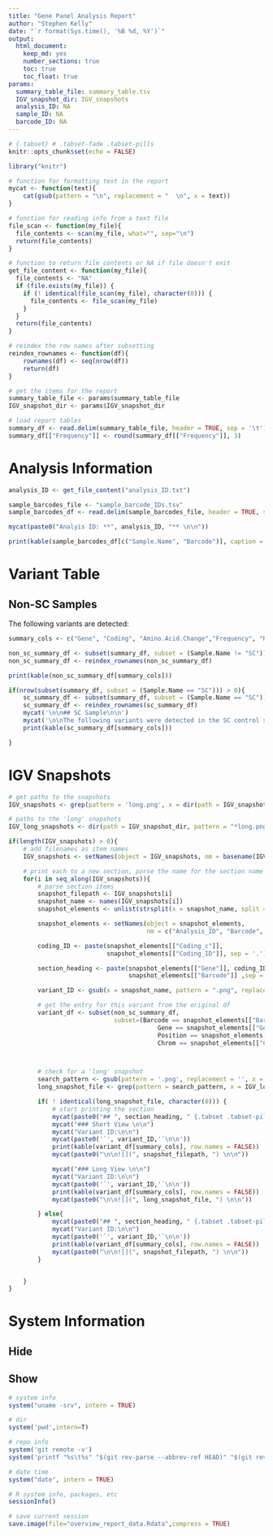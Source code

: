 ```yaml
---
title: "Gene Panel Analysis Report"
author: "Stephen Kelly"
date: "`r format(Sys.time(), '%B %d, %Y')`"
output:
  html_document:
    keep_md: yes
    number_sections: true
    toc: true
    toc_float: true
params:
  summary_table_file: summary_table.tsv
  IGV_snapshot_dir: IGV_snapshots
  analysis_ID: NA
  sample_ID: NA
  barcode_ID: NA
---
```

<!-- color the active TOC element purple -->
<style>
.list-group-item.active, .list-group-item.active:focus, .list-group-item.active:hover {
    background-color: indigo;
}
</style>

<!-- color the active pill buttons purple with white text -->

<style>
    .nav-pills > li.active > a, .nav-pills > li.active > a:focus {
        color: white;
        background-color: indigo;
}
        .nav-pills > li.active > a:hover {
            background-color: indigo;
            color:white;
        }

</style>

<!-- color the inactive pill button text purple -->

<style>

.nav>li>a {
    color: indigo;
    background-color: lightgray;
}
</style>

```r
# {.tabset} # .tabset-fade .tabset-pills
knitr::opts_chunk$set(echo = FALSE)

library("knitr")

# function for formatting text in the report
mycat <- function(text){
    cat(gsub(pattern = "\n", replacement = "  \n", x = text))
}

# function for reading info from a text file
file_scan <- function(my_file){
  file_contents <- scan(my_file, what="", sep="\n")
  return(file_contents)
}

# function to return file contents or NA if file doesn't exit
get_file_content <- function(my_file){
  file_contents <- "NA"
  if (file.exists(my_file)) {
    if (! identical(file_scan(my_file), character(0))) {
      file_contents <- file_scan(my_file)
    }
  }
  return(file_contents)
}

# reindex the row names after subsetting
reindex_rownames <- function(df){
    rownames(df) <- seq(nrow(df))
    return(df)
}

```


```r
# get the items for the report
summary_table_file <- params$summary_table_file
IGV_snapshot_dir <- params$IGV_snapshot_dir
```

```r
# load report tables
summary_df <- read.delim(summary_table_file, header = TRUE, sep = '\t')
summary_df[["Frequency"]] <- round(summary_df[["Frequency"]], 3)
```

# Analysis Information

```r
analysis_ID <- get_file_content("analysis_ID.txt")

sample_barcodes_file <- "sample_barcode_IDs.tsv"
sample_barcodes_df <- read.delim(sample_barcodes_file, header = TRUE, sep = '\t') # , check.names = FALSE

mycat(paste0("Analyis ID: **", analysis_ID, "** \n\n"))

print(kable(sample_barcodes_df[c("Sample.Name", "Barcode")], caption = "Samples included in the analysis."))

```

# Variant Table {.tabset .tabset-pills}

## Non-SC Samples

The following variants are detected:

```r
summary_cols <- c("Gene", "Coding", "Amino.Acid.Change","Frequency", "Review", "Sample.Name", "Barcode")

non_sc_summary_df <- subset(summary_df, subset = (Sample.Name != "SC"))
non_sc_summary_df <- reindex_rownames(non_sc_summary_df)

print(kable(non_sc_summary_df[summary_cols]))
```




```r
if(nrow(subset(summary_df, subset = (Sample.Name == "SC"))) > 0){
    sc_summary_df <- subset(summary_df, subset = (Sample.Name == "SC"))
    sc_summary_df <- reindex_rownames(sc_summary_df)
    mycat('\n\n## SC Sample\n\n')
    mycat('\n\nThe following variants were detected in the SC control sample:\n\n')
    print(kable(sc_summary_df[summary_cols]))

}
```

# IGV Snapshots

```r
# get paths to the snapshots
IGV_snapshots <- grep(pattern = 'long.png', x = dir(path = IGV_snapshot_dir, pattern = "*.png", full.names = TRUE), value = TRUE, invert = TRUE)

# paths to the 'long' snapshots
IGV_long_snapshots <- dir(path = IGV_snapshot_dir, pattern = "*long.png", full.names = TRUE)

if(length(IGV_snapshots) > 0){
    # add filenames as item names
    IGV_snapshots <- setNames(object = IGV_snapshots, nm = basename(IGV_snapshots))

    # print each to a new section, parse the name for the section name
    for(i in seq_along(IGV_snapshots)){
        # parse section items
        snapshot_filepath <- IGV_snapshots[i]
        snapshot_name <- names(IGV_snapshots[i])
        snapshot_elements <- unlist(strsplit(x = snapshot_name, split = '.', fixed = TRUE))

        snapshot_elements <- setNames(object = snapshot_elements,
                                      nm = c("Analysis_ID", "Barcode", "Gene", "Chrom", "Pos", "Coding_c", "Coding_ID", "Extension"))

        coding_ID <- paste(snapshot_elements[["Coding_c"]],
                           snapshot_elements[["Coding_ID"]], sep = '.')

        section_heading <- paste(snapshot_elements[["Gene"]], coding_ID,
                                 snapshot_elements[["Barcode"]] ,sep = ' ')

        variant_ID <- gsub(x = snapshot_name, pattern = ".png", replacement = "")

        # get the entry for this variant from the original df
        variant_df <- subset(non_sc_summary_df,
                             subset=(Barcode == snapshot_elements[["Barcode"]] &
                                         Gene == snapshot_elements[["Gene"]] &
                                         Position == snapshot_elements[["Pos"]] &
                                         Chrom == snapshot_elements[["Chrom"]]))



        # check for a 'long' snapshot
        search_pattern <- gsub(pattern = '.png', replacement = '', x = names(snapshot_filepath))
        long_snapshot_file <- grep(pattern = search_pattern, x = IGV_long_snapshots, value = TRUE)

        if( ! identical(long_snapshot_file, character(0))) {
            # start printing the section
            mycat(paste0("## ", section_heading, " {.tabset .tabset-pills} \n\n"))
            mycat("### Short View \n\n")
            mycat("Variant ID:\n\n")
            mycat(paste0('`', variant_ID,'`\n\n'))
            print(kable(variant_df[summary_cols], row.names = FALSE))
            mycat(paste0("\n\n![](", snapshot_filepath, ") \n\n"))

            mycat("### Long View \n\n")
            mycat("Variant ID:\n\n")
            mycat(paste0('`', variant_ID,'`\n\n'))
            print(kable(variant_df[summary_cols], row.names = FALSE))
            mycat(paste0("\n\n![](", long_snapshot_file, ") \n\n"))

        } else{
            mycat(paste0("## ", section_heading, " {.tabset .tabset-pills} \n\n"))
            mycat("Variant ID:\n\n")
            mycat(paste0('`', variant_ID,'`\n\n'))
            print(kable(variant_df[summary_cols], row.names = FALSE))
            mycat(paste0("\n\n![](", snapshot_filepath, ") \n\n"))
        }


    }
}

```


# System Information {.tabset .tabset-pills}

## Hide

## Show

```r
# system info
system("uname -srv", intern = TRUE)

# dir
system('pwd',intern=T)

# repo info
system('git remote -v')
system('printf "%s\t%s" "$(git rev-parse --abbrev-ref HEAD)" "$(git rev-parse HEAD)"')

# date time
system("date", intern = TRUE)

# R system info, packages, etc
sessionInfo()

# save current session
save.image(file="overview_report_data.Rdata",compress = TRUE)
```
